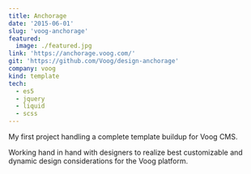 ```yaml
---
title: Anchorage
date: '2015-06-01'
slug: 'voog-anchorage'
featured:
  image: ./featured.jpg
link: 'https://anchorage.voog.com/'
git: 'https://github.com/Voog/design-anchorage'
company: voog
kind: template
tech:
  - es5
  - jquery
  - liquid
  - scss
---
```


My first project handling a complete template buildup for Voog CMS.

Working hand in hand with designers to realize best customizable and dynamic design considerations for the Voog platform.
